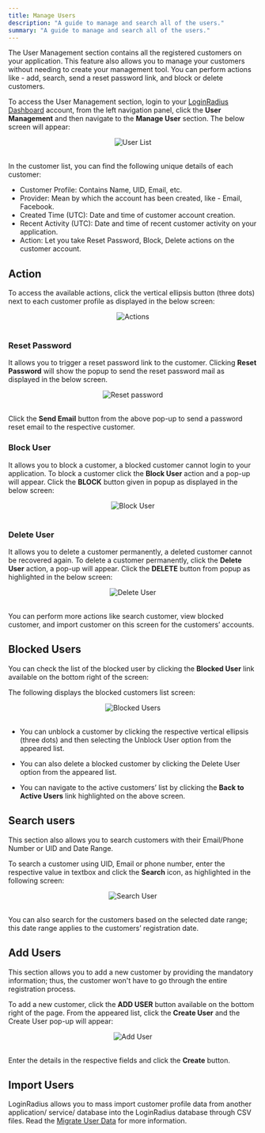 ```yaml
---
title: Manage Users
description: "A guide to manage and search all of the users."
summary: "A guide to manage and search all of the users."
---
```



The User Management section contains all the registered customers on your application. This feature also allows you to manage your customers without needing to create your management tool. You can perform actions like - add, search, send a reset password link, and block or delete customers.

To access the User Management section, login to your [LoginRadius Dashboard](https://dashboard.loginradius.com/dashboard) account, from the left navigation panel, click the **User Management** and then navigate to the **Manage User** section. The below screen will appear:
<div style="text-align:center">
  <img src="../assets/howto/user-management/userlist.png" alt="User List" />
</div>
<br/>



In the customer list, you can find the following unique details of each customer:

- Customer Profile: Contains Name, UID, Email, etc.
- Provider: Mean by which the account has been created, like - Email, Facebook.
- Created Time (UTC): Date and time of customer account creation.
- Recent Activity (UTC): Date and time of recent customer activity on your application.
- Action: Let you take Reset Password, Block, Delete actions on the customer account. 

## <Pro>Action</Pro>
To access the available actions, click the vertical ellipsis button (three dots) next to each customer profile as displayed in the below screen:

<div style="text-align:center">
  <img src="../assets/howto/user-management/action-list.png" alt="Actions" />
</div>
<br/>

### Reset Password
It allows you to trigger a reset password link to the customer. Clicking **Reset Password** will show the popup to send the reset password mail as displayed in the below screen.

<div style="text-align:center">
  <img src="../assets/howto/user-management/reset-password.png" alt="Reset password" />
</div>
<br/>

Click the **Send Email** button from the above pop-up to send a password reset email to the respective customer.

### Block User
It allows you to block a customer, a blocked customer cannot login to your application. To block a customer click the **Block User** action and a pop-up will appear. Click the **BLOCK** button given in popup as displayed in the below screen:

<div style="text-align:center">
  <img src="../assets/howto/user-management/block-user-confirmation.png" alt="Block User" />
</div>
<br/>



### Delete User
It allows you to delete a customer permanently, a deleted customer cannot be recovered again. To delete a customer permanently, click the **Delete User** action, a pop-up will appear. Click the **DELETE** button from popup as highlighted in the below screen:

<div style="text-align:center">
  <img src="../assets/howto/user-management/delete-user-confirmation.png" alt="Delete User" />
</div>
<br/>



You can perform more actions like search customer, view blocked customer, and import customer on this screen for the customers’ accounts. 
## <Pro>Blocked Users</Pro>
You can check the list of the blocked user by clicking the **Blocked User** link available on the bottom right of the screen:

 
The following displays the blocked customers list screen:

<div style="text-align:center">
  <img src="../assets/howto/user-management/blocked-users.png" alt="Blocked Users" />
</div>
<br/>


- You can unblock a customer by clicking the respective vertical ellipsis (three dots) and then selecting the Unblock User option from the appeared list.

- You can also delete a blocked customer by clicking the Delete User option from the appeared list.

- You can navigate to the active customers’ list by clicking the **Back to Active Users** link highlighted on the above screen.

## Search users
This section also allows you to search customers with their Email/Phone Number or UID and Date Range.

To search a customer using UID, Email or phone number, enter the respective value in textbox and click the **Search** icon, as highlighted in the following screen:

<div style="text-align:center">
  <img src="../assets/howto/user-management/search-user.png" alt="Search User" />
</div>
<br/>



You can also search for the customers based on the selected date range; this date range applies to the customers’ registration date.

## Add Users
This section allows you to add a new customer by providing the mandatory information; thus, the customer won't have to go through the entire registration process. 

To add a new customer, click the **ADD USER** button available on the bottom right of the page. From the appeared list, click the **Create User** and the Create User pop-up will appear:

<div style="text-align:center">
  <img src="../assets/howto/user-management/add-user.png" alt="Add User" />
</div>
<br/>

Enter the details in the respective fields and click the **Create** button. 

## Import Users
LoginRadius allows you to mass import customer profile data from another application/ service/ database into the LoginRadius database through CSV files. Read the [Migrate User Data](/howto/migrate-user-data/) for more information.


